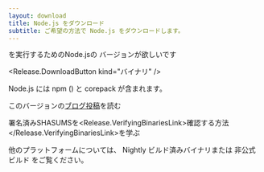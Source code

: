 ```yaml
---
layout: download
title: Node.js をダウンロード
subtitle: ご希望の方法で Node.js をダウンロードします。
---
```


<section>
  <Release.VersionDropdown /> <Release.OperatingSystemDropdown /> を実行するためのNode.jsの <Release.BitnessDropdown />バージョンが欲しいです

  <Release.DownloadButton kind="バイナリ" />
</section>

<section>
  Node.js には <LinkWithArrow href="https://npmjs.com">npm</LinkWithArrow> (<Release.NpmVersion />) と corepack が含まれます。

このバージョンの<a href="Release.BlogPostLink">ブログ投稿</a>を読む

署名済みSHASUMSを<Release.VerifyingBinariesLink>確認する方法</Release.VerifyingBinariesLink>を学ぶ

他のプラットフォームについては、 <LinkWithArrow href="https://nodejs.org/download/nightly/">Nightly</LinkWithArrow> ビルド済みバイナリまたは <LinkWithArrow href="https://unofficial-builds.nodejs.org/download/">非公式ビルド</LinkWithArrow> をご覧ください。

</section>
